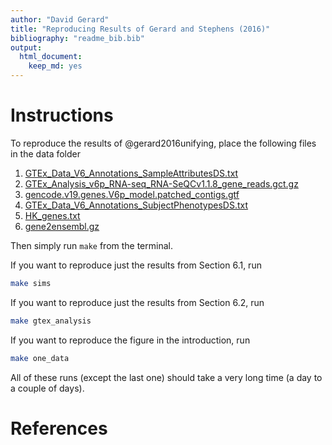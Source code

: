 ```yaml
---
author: "David Gerard"
title: "Reproducing Results of Gerard and Stephens (2016)"
bibliography: "readme_bib.bib"
output:
  html_document:
    keep_md: yes
---
```


# Instructions

To reproduce the results of @gerard2016unifying, place the following
files in the data folder

1. [GTEx_Data_V6_Annotations_SampleAttributesDS.txt](http://www.gtexportal.org/home/datasets#filesetFilesDiv21)
2. [GTEx_Analysis_v6p_RNA-seq_RNA-SeQCv1.1.8_gene_reads.gct.gz](http://www.gtexportal.org/home/datasets#filesetFilesDiv11)
3. [gencode.v19.genes.V6p_model.patched_contigs.gtf](http://www.gtexportal.org/home/datasets#filesetFilesDiv14)
4. [GTEx_Data_V6_Annotations_SubjectPhenotypesDS.txt](http://www.gtexportal.org/home/datasets#datasetDiv2)
5. [HK_genes.txt](http://www.tau.ac.il/~elieis/HKG/HK_genes.txt)
6. [gene2ensembl.gz](ftp://ftp.ncbi.nih.gov/gene/DATA/)

Then simply run `make` from the terminal.

If you want to reproduce just the results from Section 6.1, run
``` bash
make sims
```

If you want to reproduce just the results from Section 6.2, run
``` bash
make gtex_analysis
```

If you want to reproduce the figure in the introduction, run
``` bash
make one_data
```

All of these runs (except the last one) should take a very long time (a day to a couple of days).

# References
